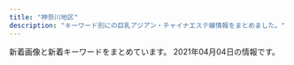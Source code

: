 ```yaml
---
title: "神奈川地区"
description: "キーワード別にの巨乳アジアン・チャイナエステ嬢情報をまとめました。"
---
```


新着画像と新着キーワードをまとめています。
2021年04月04日の情報です。

<DmmAffiliateIns />
<KeywordTable
  shops={
    [
    {
        "keywords": {
            "C": 13
        },
        "url": "http://hana-tobira.xyz/",
        "img_links": [
            "http://hana-tobira.xyz/images/mobile.jpg",
            "http://hana-tobira.xyz/images/g4.jpg",
            "http://hana-tobira.xyz/images/pickup_t.jpg",
            "http://hana-tobira.xyz/images/g2.jpg",
            "http://hana-tobira.xyz/images/g7.jpg",
            "http://hana-tobira.xyz/images/tite-staff.jpg",
            "http://hana-tobira.xyz/images/tite-link.jpg",
            "http://hana-tobira.xyz/images/g.jpg",
            "http://hana-tobira.xyz/images/end.png",
            "http://hana-tobira.xyz/images/tite-i.png",
            "http://hana-tobira.xyz/images/g6.jpg",
            "http://hana-tobira.xyz/images/g5.jpg"
        ],
        "name": "\u82b1\u306e\u6249",
        "station": "JR\u85e4\u6ca2\u99c5\u5357\u53e3"
    },
    {
        "name": "\u3075\u3088\u3046",
        "station": "JR\u5e73\u585a\u99c5\u5317\u53e3",
        "url": "http://www.huyo.work/",
        "img_links": [
            "http://www.huyo.work/img/ayumi1.jpg",
            "http://www.huyo.work/images/2.jpg",
            "http://www.huyo.work/images/4.jpg",
            "http://www.huyo.work/img/mimi1.jpg",
            "http://www.huyo.work/images/1.jpg",
            "http://www.huyo.work/images/news.jpg",
            "http://www.huyo.work/images/info.jpg",
            "http://www.huyo.work/images/7.jpg",
            "http://www.huyo.work/images/sys2.jpg",
            "http://www.huyo.work/img/hana1.jpg",
            "http://www.huyo.work/images/5.jpg",
            "http://www.huyo.work/img/sora1.jpg",
            "http://www.huyo.work/images/int2.jpg",
            "http://www.huyo.work/images/mobile.jpg",
            "http://www.huyo.work/img/mayu1.jpg",
            "http://www.huyo.work/images/head.jpg",
            "http://www.huyo.work/img/nana1.jpg",
            "http://www.huyo.work/images/int1.jpg",
            "http://www.huyo.work/images/3.jpg",
            "http://www.huyo.work/images/interior_t.jpg",
            "http://www.huyo.work/images/line.png",
            "http://www.huyo.work/images/staff_t.jpg",
            "http://www.huyo.work/images/sys1.jpg",
            "http://www.huyo.work/images/8.jpg",
            "http://www.huyo.work/img/riri1.jpg"
        ],
        "keywords": {}
    },
    {
        "img_links": [
            "http://meetyou.me-es.com/girl/015.jpg",
            "http://meetyou.me-es.com/images/r01.jpg",
            "http://meetyou.me-es.com/images/index_08.jpg",
            "http://meetyou.me-es.com/girl/00.jpg",
            "http://meetyou.me-es.com/images/index_06.jpg",
            "http://meetyou.me-es.com/images/index_07.jpg",
            "http://meetyou.me-es.com/images/index_09.jpg",
            "http://meetyou.me-es.com/images/rec.jpg",
            "http://meetyou.me-es.com/images/r04.jpg",
            "http://meetyou.me-es.com/images/index_03.jpg",
            "http://meetyou.me-es.com/girl/017.jpg",
            "http://meetyou.me-es.com/images/r02.jpg",
            "http://meetyou.me-es.com/images/sub_13.jpg",
            "http://meetyou.me-es.com/images/r03.jpg",
            "http://meetyou.me-es.com/girl/018.jpg",
            "http://meetyou.me-es.com/images/info_tit.jpg",
            "http://meetyou.me-es.com/images/staff_10.jpg",
            "http://meetyou.me-es.com/images/index_04.jpg",
            "http://meetyou.me-es.com/girl/013.jpg",
            "http://meetyou.me-es.com/images/index_13.jpg",
            "http://meetyou.me-es.com/images/index_15.jpg",
            "http://meetyou.me-es.com/images/rec_10.jpg",
            "http://meetyou.me-es.com/images/index_02.jpg",
            "http://meetyou.me-es.com/images/index_17.jpg",
            "http://meetyou.me-es.com/images/index_05.jpg",
            "http://meetyou.me-es.com/images/index_10.jpg",
            "http://meetyou.me-es.com/images/index_01.jpg",
            "http://meetyou.me-es.com/images/info_10.jpg",
            "http://meetyou.me-es.com/girl/016.jpg"
        ],
        "url": "http://meetyou.me-es.com/",
        "name": "\u30df\u30fc\u30c8\u30e6\u30fc",
        "keywords": {
            "C": 4,
            "D": 1
        },
        "station": "\u9577\u5f8c\u99c5\u6771\u53e3"
    },
    {
        "url": "http://oil.abnavi.info/",
        "name": "\u30a2\u30ed\u30a8",
        "img_links": [],
        "station": "\u9db4\u5dfb\u6e29\u6cc9\u99c5\u5317\u53e3",
        "keywords": {}
    },
    {
        "station": "JR\u85e4\u6ca2\u99c5\u5357\u53e3",
        "keywords": {
            "E": 6,
            "86": 4,
            "D": 3,
            "85": 3,
            "C": 4,
            "87": 6
        },
        "img_links": [
            "http://www.relax-fairyark.info/img/sta255.jpg",
            "http://www.relax-fairyark.info/img/sta245.jpg",
            "http://www.relax-fairyark.info/img/st257.jpg",
            "http://www.relax-fairyark.info/img/st220.jpg",
            "http://www.relax-fairyark.info/img/head.jpg",
            "http://www.relax-fairyark.info/img/st255.jpg",
            "http://www.relax-fairyark.info/img/sta235.jpg",
            "http://www.relax-fairyark.info/img/st252.jpg",
            "http://www.relax-fairyark.info/img/st1.jpg",
            "http://www.relax-fairyark.info/img/st227.jpg",
            "http://www.relax-fairyark.info/img/nos.jpg",
            "http://www.relax-fairyark.info/img/st235.jpg",
            "http://www.relax-fairyark.info/img/st150.jpg",
            "http://www.relax-fairyark.info/img/st223.jpg",
            "http://www.relax-fairyark.info/img/botton.jpg",
            "http://www.relax-fairyark.info/img/sta213.jpg",
            "http://www.relax-fairyark.info/img/sta257.jpg",
            "http://www.relax-fairyark.info/img/sta220.jpg",
            "http://www.relax-fairyark.info/img/footbotton.png",
            "http://www.relax-fairyark.info/img/tel.png",
            "http://www.relax-fairyark.info/img/sta256.jpg",
            "http://www.relax-fairyark.info/img/sta258.jpg",
            "http://www.relax-fairyark.info/img/vlt.png",
            "http://www.relax-fairyark.info/img/sta252.jpg",
            "http://www.relax-fairyark.info/img/st213.jpg",
            "http://www.relax-fairyark.info/img/sta150.jpg",
            "http://www.relax-fairyark.info/img/st258.jpg",
            "http://www.relax-fairyark.info/img/sta223.jpg",
            "http://www.relax-fairyark.info/img/st256.jpg",
            "http://www.relax-fairyark.info/img/body2.jpg",
            "http://www.relax-fairyark.info/img/st245.jpg"
        ],
        "url": "http://www.relax-fairyark.info/",
        "name": "Fairy Ark"
    },
    {
        "img_links": [
            "http://esbest.info/images/store/03.jpg",
            "http://esbest.info/images/mobile.jpg",
            "http://esbest.info/js/sliderLine/slide_next.png",
            "http://esbest.info/staffPhoto/s20200111165529.jpg",
            "http://esbest.info/staffPhoto/s20200109133117.jpg",
            "http://esbest.info/staffPhoto/b20200205123504.jpg",
            "http://esbest.info/uploadfiles/images/campaignEsbestInfo1.jpg",
            "http://esbest.info/images/store/02.jpg",
            "http://esbest.info/staffPhoto/s20200205123504.jpg",
            "http://esbest.info/images/store/01.jpg",
            "http://esbest.info/images/returnBtn.png",
            "http://esbest.info/staffPhoto/b20200111165529.jpg",
            "http://esbest.info/staffPhoto/b20200109133117.jpg",
            "http://esbest.info/images/store/04.jpg",
            "http://esbest.info/staffPhoto/s20200526161929.jpg",
            "http://esbest.info/staffPhoto/b20200526161929.jpg",
            "http://esbest.info/js/sliderLine/slide_prev.png"
        ],
        "url": "http://esbest.info/",
        "station": "JR\u6771\u6238\u585a\u99c5\u6771\u53e3",
        "name": "\u30df\u30e9\u30dc\u30eb",
        "keywords": {
            "86": 2,
            "87": 1,
            "D": 3,
            "85": 1,
            "E": 1
        }
    },
    {
        "station": "JR\u65b0\u6749\u7530\u99c5\u897f\u53e3",
        "url": "http://www.sh-riraku77.site/",
        "keywords": {},
        "name": "\u82b1\u306e\u604b",
        "img_links": [
            "http://www.sh-riraku77.site/picture/i_therapist.png",
            "http://www.sh-riraku77.site/plus/images/room4.jpg",
            "http://www.sh-riraku77.site/picture/top22.png",
            "http://www.sh-riraku77.site/picture/photo3.png",
            "http://www.sh-riraku77.site/uploads/201214/1-201214130312232.jpg",
            "http://www.sh-riraku77.site/picture/s_staff.png",
            "http://www.sh-riraku77.site/uploads/210325/1-210325133926495.jpg",
            "http://www.sh-riraku77.site/picture/end.png",
            "http://www.sh-riraku77.site/picture/top23.png",
            "http://www.sh-riraku77.site/plus/images/room1.jpg",
            "http://www.sh-riraku77.site/plus/images/room2.jpg",
            "http://www.sh-riraku77.site/picture/s_new.png",
            "http://www.sh-riraku77.site/plus/images/room3.jpg"
        ]
    },
    {
        "name": "\u30e9\u30d9\u30f3\u30c0\u30fc",
        "url": "http://lavender-est.xyz/",
        "station": "JR\u85e4\u6ca2\u99c5\u5357\u53e3",
        "img_links": [
            "http://lavender-est.xyz/images/bar_staff.jpg",
            "http://lavender-est.xyz/images/room/r1.jpg",
            "http://lavender-est.xyz/girl/5_2.jpg",
            "http://lavender-est.xyz/girl/7_1.jpg",
            "http://lavender-est.xyz/i/girl/4.jpg",
            "http://lavender-est.xyz/girl/10_2.jpg",
            "http://lavender-est.xyz/images/mobile.png",
            "http://lavender-est.xyz/images/twitter.jpg",
            "http://lavender-est.xyz/girl/15_1.jpg",
            "http://lavender-est.xyz/girl/9_2.jpg",
            "http://lavender-est.xyz/girl/4_1.jpg",
            "http://lavender-est.xyz/girl/14_1.jpg",
            "http://lavender-est.xyz/girl/5.jpg",
            "http://lavender-est.xyz/girl/11_1.jpg",
            "http://lavender-est.xyz/images/room/r3.jpg",
            "http://lavender-est.xyz/girl/5_1.jpg",
            "http://lavender-est.xyz/girl/7_2.jpg",
            "http://lavender-est.xyz/images/room/r2.jpg",
            "http://lavender-est.xyz/girl/3.jpg",
            "http://lavender-est.xyz/girl/11_2.jpg",
            "http://lavender-est.xyz/girl/8_1.jpg",
            "http://lavender-est.xyz/images/top01.jpg",
            "http://lavender-est.xyz/girl/14.jpg",
            "http://lavender-est.xyz/images/room/r4.jpg",
            "http://lavender-est.xyz/images/tel.png",
            "http://lavender-est.xyz/girl/8.jpg",
            "http://lavender-est.xyz/girl/5_3.jpg",
            "http://lavender-est.xyz/girl/2.jpg",
            "http://lavender-est.xyz/images/pro_girl_line.jpg",
            "http://lavender-est.xyz/girl/3_1.jpg",
            "http://lavender-est.xyz/girl/7.jpg",
            "http://lavender-est.xyz/girl/10.jpg",
            "http://lavender-est.xyz/girl/4.jpg",
            "http://lavender-est.xyz/girl/9_1.jpg",
            "http://lavender-est.xyz/girl/14_2.jpg",
            "http://lavender-est.xyz/girl/2_1.jpg",
            "http://lavender-est.xyz/girl/15.jpg",
            "http://lavender-est.xyz/images/lr_02.jpg",
            "http://lavender-est.xyz/girl/11.jpg",
            "http://lavender-est.xyz/girl/10_1.jpg",
            "http://lavender-est.xyz/girl/9.jpg"
        ],
        "keywords": {}
    },
    {
        "name": "\u306f\u3060\u304b\u306e\u3053\u3053\u308d",
        "keywords": {
            "D": 5,
            "E": 1,
            "85": 2,
            "87": 1,
            "86": 3
        },
        "station": "JR\u5c0f\u7530\u539f\u99c5\u6771\u53e3",
        "img_links": [
            "https://mitsunoaji.oks.bz/images/top_slider02.jpg",
            "https://mitsunoaji.oks.bz/images/link_nav04.jpg",
            "https://mitsunoaji.oks.bz/photos/sites/22/2021/04/202104020843150.jpg",
            "https://mitsunoaji.oks.bz/photos/sites/22/2021/04/2021040407461084.jpg",
            "https://mitsunoaji.oks.bz/images/link_nav05.jpg",
            "https://mitsunoaji.oks.bz/images/side_link.jpg",
            "https://mitsunoaji.oks.bz/images/link_nav07.jpg",
            "https://mitsunoaji.oks.bz/images/info3.jpg",
            "https://mitsunoaji.oks.bz/images/top_slider01.jpg",
            "https://mitsunoaji.oks.bz/photos/sites/22/2021/01/2021013109095052.jpg",
            "https://mitsunoaji.oks.bz/images/sp_top.jpg",
            "https://mitsunoaji.oks.bz/images/link_nav02.jpg",
            "https://mitsunoaji.oks.bz/images/top.png",
            "https://mitsunoaji.oks.bz/photos/sites/22/2021/01/2021013109095137.jpg",
            "https://mitsunoaji.oks.bz/images/link_nav01.jpg",
            "https://mitsunoaji.oks.bz/images/info1.jpg",
            "https://mitsunoaji.oks.bz/images/link_nav03.jpg",
            "https://mitsunoaji.oks.bz/images/info2.jpg",
            "https://mitsunoaji.oks.bz/images/ico01.png",
            "https://mitsunoaji.oks.bz/photos/sites/22/2021/01/202101310909471.jpg",
            "https://mitsunoaji.oks.bz/photos/sites/22/2021/01/202101310909491.jpg",
            "https://mitsunoaji.oks.bz/images/link_nav06.jpg",
            "https://mitsunoaji.oks.bz/images/side_mobile.jpg",
            "https://mitsunoaji.oks.bz/images/side_tel.jpg",
            "https://mitsunoaji.oks.bz/photos/sites/22/2021/04/2021040405084937.jpg"
        ],
        "url": "https://mitsunoaji.oks.bz/"
    },
    {
        "img_links": [
            "http://esthe-massage.pw/img/m3.jpg",
            "http://esthe-massage.pw/img/no.png",
            "http://esthe-massage.pw/img/m60.jpg",
            "http://esthe-massage.pw/img/cg05.jpg",
            "http://esthe-massage.pw/img/m1.jpg",
            "http://esthe-massage.pw/img/m6.jpg",
            "http://esthe-massage.pw/img/m5.jpg",
            "http://esthe-massage.pw/img/cg03.jpg",
            "http://esthe-massage.pw/img/top.jpg",
            "http://esthe-massage.pw/img/m10.jpg",
            "http://esthe-massage.pw/img/m4.jpg",
            "http://esthe-massage.pw/img/cg04.jpg",
            "http://esthe-massage.pw/img/fla.jpg",
            "http://esthe-massage.pw/img/cg01.jpg",
            "http://esthe-massage.pw/img/stan.png",
            "http://esthe-massage.pw/img/noo.png",
            "http://esthe-massage.pw/img/cg02.jpg",
            "http://esthe-massage.pw/img/m20.jpg",
            "http://esthe-massage.pw/img/m2.jpg",
            "http://esthe-massage.pw/img/m30.jpg"
        ],
        "name": "\u6843\u9999",
        "keywords": {
            "D": 3,
            "87": 1,
            "E": 2,
            "85": 1,
            "86": 3
        },
        "url": "http://esthe-massage.pw/",
        "station": "JR\u5e73\u585a\u99c5"
    },
    {
        "keywords": {},
        "name": "\u7652\u5fc3\u5712",
        "url": "http://yushinen.info/",
        "img_links": [
            "http://yushinen.info/images/nei-03.png",
            "http://yushinen.info/images/g5.jpg",
            "http://yushinen.info/images/room1.jpg",
            "http://yushinen.info/images/room5.jpg",
            "http://yushinen.info/images/g6.jpg",
            "http://yushinen.info/images/nana1.jpg",
            "http://yushinen.info/images/g3.jpg",
            "http://yushinen.info/images/info.png",
            "http://yushinen.info/images/g1.jpg",
            "http://yushinen.info/images/top.jpg",
            "http://yushinen.info/images/g4.jpg",
            "http://yushinen.info/images/g7.jpg",
            "http://yushinen.info/images/miki1.jpg",
            "http://yushinen.info/images/g0.jpg",
            "http://yushinen.info/images/mobile.png",
            "http://yushinen.info/images/room2.jpg",
            "http://yushinen.info/images/saya1.jpg",
            "http://yushinen.info/images/eri1.jpg",
            "http://yushinen.info/images/room3.jpg",
            "http://yushinen.info/images/g2.jpg",
            "http://yushinen.info/images/flw.png",
            "http://yushinen.info/images/room6.jpg",
            "http://yushinen.info/images/room4.jpg",
            "http://yushinen.info/images/ami1.jpg"
        ],
        "station": "JR\u85e4\u6ca2\u99c5\u5357\u53e3"
    },
    {
        "url": "http://onlyone-relax.xyz/",
        "img_links": [
            "http://onlyone-relax.xyz/images/4.jpg",
            "http://onlyone-relax.xyz/images/cg04.jpg",
            "http://onlyone-relax.xyz/images/cg02.jpg",
            "http://onlyone-relax.xyz/images/cg01.jpg",
            "http://onlyone-relax.xyz/images/cg07.jpg",
            "http://onlyone-relax.xyz/images/top2.png",
            "http://onlyone-relax.xyz/images/cg09.jpg",
            "http://onlyone-relax.xyz/images/qr.jpg",
            "http://onlyone-relax.xyz/images/cg06.jpg",
            "http://onlyone-relax.xyz/images/spacer300x450.png",
            "http://onlyone-relax.xyz/images/top.png",
            "http://onlyone-relax.xyz/images/cg05.jpg",
            "http://onlyone-relax.xyz/images/cg10.jpg",
            "http://onlyone-relax.xyz/images/cg03.jpg",
            "http://onlyone-relax.xyz/images/2.jpg",
            "http://onlyone-relax.xyz/images/cg08.jpg",
            "http://onlyone-relax.xyz/images/1.jpg"
        ],
        "station": "JR\u5c0f\u7530\u539f\u99c5\u897f\u53e3",
        "keywords": {
            "C": 8,
            "D": 56,
            "E": 8,
            "F": 8
        },
        "name": "\u30ad\u30e5\u30fc\u30c8"
    },
    {
        "name": "\u9e97",
        "station": "JR\u85e4\u6ca2\u99c5\u5357\u53e3",
        "keywords": {
            "89": 2,
            "85": 2,
            "86": 4,
            "83": 4
        },
        "img_links": [
            "http://es-rei.work/_src/26838136/news.jpg",
            "http://es-rei.work/_src/26747204/list_05.png",
            "http://es-rei.work/_src/26747218/line1.jpg",
            "http://es-rei.work/_src/34041600/line3.png",
            "http://es-rei.work/_src/26747141/base_03.png",
            "http://es-rei.work/_src/47863241/05859f21726dfcef9faa9bab12a2595.jpg",
            "http://es-rei.work/_src/26747207/navi2_03.png",
            "http://es-rei.work/_src/26747227/line3.png",
            "http://es-rei.work/_src/26791053/_dsf9449.jpg",
            "http://es-rei.work/_src/26747222/line3.png",
            "http://es-rei.work/_src/26791051/_dsf9446.jpg",
            "http://es-rei.work/_src/34041693/line1.jpg",
            "http://es-rei.work/_src/26747200/list_01.png",
            "http://es-rei.work/_src/26838155/wechatimg202.jpg",
            "http://es-rei.work/_src/47863108/wechatimg26_20200914183556350.jpg",
            "http://es-rei.work/_src/26790995/wechatimg38_20181018221746252.jpg",
            "http://es-rei.work/_src/26838174/line.png",
            "http://es-rei.work/_src/26747301/line3.png",
            "http://es-rei.work/_src/26791115/_igp4263.jpg",
            "http://es-rei.work/_src/26747304/line1.jpg",
            "http://es-rei.work/_src/26747300/line3.png",
            "http://es-rei.work/_src/26824435/cam2.png",
            "http://es-rei.work/_src/34041599/line3.png",
            "http://es-rei.work/_src/26747229/line1.jpg",
            "http://es-rei.work/_src/26747203/list_04.png",
            "http://es-rei.work/_src/26747086/base_01.png",
            "http://es-rei.work/_src/26747185/base_01.png",
            "http://es-rei.work/_src/26747288/line3.png",
            "http://es-rei.work/_src/26747294/line3.png",
            "http://es-rei.work/_src/26747231/line1.jpg",
            "http://es-rei.work/_src/26747205/navi2_01.png",
            "http://es-rei.work/_src/26747126/base_01.png",
            "http://es-rei.work/_src/26747209/navi2_05.png",
            "http://es-rei.work/_src/26747187/base_03.png",
            "http://es-rei.work/_src/34041596/05859f21726dfcef9faa9bab12a2595.jpg",
            "http://es-rei.work/_src/26838156/wechatimg204.jpg",
            "http://es-rei.work/_src/26747153/base_01.png",
            "http://es-rei.work/_src/26824216/b0131b16446464e537eff864d8f041bb.jpg",
            "http://es-rei.work/4.jpg",
            "http://es-rei.work/_src/26747210/navi2_06.png",
            "http://es-rei.work/_src/26747292/wechatimg202.jpg",
            "http://es-rei.work/_src/26747173/base_03.png",
            "http://es-rei.work/_src/26747132/line1.jpg",
            "http://es-rei.work/_src/26747170/base_01.png",
            "http://es-rei.work/_src/26747289/wechatimg77.jpg",
            "http://es-rei.work/_src/26747199/sign.png",
            "http://es-rei.work/_src/26747296/line1.jpg",
            "http://es-rei.work/2.jpg",
            "http://es-rei.work/_src/26747226/line3.png",
            "http://es-rei.work/_src/26791049/_dsf9442.jpg",
            "http://es-rei.work/_src/34041597/wechatimg26_20200914183556350.jpg",
            "http://es-rei.work/_src/26747201/list_02.png",
            "http://es-rei.work/_src/26747223/line3.png",
            "http://es-rei.work/_src/47863244/line1.jpg",
            "http://es-rei.work/_src/26747221/wechatimg164_1.jpg",
            "http://es-rei.work/_src/26838157/wechatimg77.jpg",
            "http://es-rei.work/_src/26747287/line3.png",
            "http://es-rei.work/_src/47863242/100054276feb8d8cef3ac5199531cfe.jpg",
            "http://es-rei.work/_src/47863239/line3.png",
            "http://es-rei.work/_src/26747225/wechatimg75.jpg",
            "http://es-rei.work/_src/26747302/wechatimg204.jpg",
            "http://es-rei.work/_src/26747089/51d8ecbee4cc2935f070c539c37ded71.jpg",
            "http://es-rei.work/_src/26838160/line.png",
            "http://es-rei.work/_src/26747208/navi2_04.png",
            "http://es-rei.work/3.jpg",
            "http://es-rei.work/5.jpg",
            "http://es-rei.work/_src/26747114/base_03.png",
            "http://es-rei.work/_src/26747158/base_03.png",
            "http://es-rei.work/_src/47863240/line3.png",
            "http://es-rei.work/_src/26747093/_igp4295.jpg",
            "http://es-rei.work/_src/26747206/navi2_02.png",
            "http://es-rei.work/1.jpg",
            "http://es-rei.work/_src/26838158/wechatimg75.jpg",
            "http://es-rei.work/_src/26747202/list_03.png",
            "http://es-rei.work/_src/34124118/wechatimg26_20200914183556350.jpg",
            "http://es-rei.work/_src/26747293/line3.png"
        ],
        "url": "http://es-rei.work/"
    },
    {
        "img_links": [
            "http://cherry.este.work/m-head03.jpg",
            "http://cherry.este.work/staff03-b.png",
            "http://cherry.este.work/staff05-b.png",
            "http://cherry.este.work/call.png",
            "http://cherry.este.work/baner.jpg",
            "http://cherry.este.work/foot01.jpg",
            "http://cherry.este.work/yui.jpg",
            "http://cherry.este.work/staff02-b.png",
            "http://cherry.este.work/anna.jpg"
        ],
        "url": "http://cherry.este.work/",
        "name": "\u30cf\u30cb\u30fc\u30cf\u30cb\u30fc",
        "keywords": {
            "90": 3,
            "F": 1,
            "D": 3,
            "85": 1,
            "92": 1,
            "E": 1
        },
        "station": "JR\u5c0f\u7530\u539f\u99c5\u6771\u53e3"
    },
    {
        "img_links": [
            "http://tenshinokoi.es-come.net/img/header01.jpg",
            "http://tenshinokoi.es-come.net/images/qr.jpg",
            "http://tenshinokoi.es-come.net/i/120/sumire1.jpg",
            "http://tenshinokoi.es-come.net/girls/kana1.jpg",
            "http://tenshinokoi.es-come.net/girls/yuki1.jpg",
            "http://tenshinokoi.es-come.net/img/yuyu1.jpg",
            "http://tenshinokoi.es-come.net/i/80/sumire1.jpg",
            "http://tenshinokoi.es-come.net/i/120/risa1.jpg",
            "http://tenshinokoi.es-come.net/img/risa1.jpg",
            "http://tenshinokoi.es-come.net/i/80/yuna1.jpg",
            "http://tenshinokoi.es-come.net/i/80/yuyu1.jpg",
            "http://tenshinokoi.es-come.net/girls/yuyu1.jpg",
            "http://tenshinokoi.es-come.net/images/infobar.png",
            "http://tenshinokoi.es-come.net/images/info2.jpg",
            "http://tenshinokoi.es-come.net/girls/hiromi1.jpg",
            "http://tenshinokoi.es-come.net/i/120/yuyu1.jpg",
            "http://tenshinokoi.es-come.net/images/share/pickup.png",
            "http://tenshinokoi.es-come.net/girls/risa1.jpg",
            "http://tenshinokoi.es-come.net/images/share/sp-kp2.png",
            "http://tenshinokoi.es-come.net/img/header02.jpg",
            "http://tenshinokoi.es-come.net/girls/sumire1.jpg",
            "http://tenshinokoi.es-come.net/girls/misaki1.jpg",
            "http://tenshinokoi.es-come.net/i/80/risa1.jpg",
            "http://tenshinokoi.es-come.net/girls/riri1.jpg",
            "http://tenshinokoi.es-come.net/i/120/yuna1.jpg",
            "http://tenshinokoi.es-come.net/images/therapistbar.png",
            "http://tenshinokoi.es-come.net/girls/yurika1.jpg",
            "http://tenshinokoi.es-come.net/images/shishubar.png",
            "http://tenshinokoi.es-come.net/img/sumire1.jpg",
            "http://tenshinokoi.es-come.net/images/info1.jpg",
            "http://tenshinokoi.es-come.net/img/header00.jpg",
            "http://tenshinokoi.es-come.net/images/share/tel.png"
        ],
        "keywords": {},
        "url": "http://tenshinokoi.es-come.net/",
        "station": "\u8305\u30f6\u5d0e\u99c5\u5357\u53e3",
        "name": "\u5929\u4f7f\u306e\u604b"
    },
    {
        "keywords": {
            "C": 11
        },
        "station": "\u5584\u884c\u99c5\u6771\u53e3",
        "url": "http://treat-rlx.com/",
        "img_links": [
            "http://treat-rlx.com/img/ttl_rec.png",
            "http://treat-rlx.com/staff/aya/01mb.jpg",
            "http://treat-rlx.com/pic/topimg1.png",
            "http://treat-rlx.com/staff/mika/01.jpg",
            "http://treat-rlx.com/staff/aya/01.jpg",
            "http://treat-rlx.com/pic/head.jpg",
            "http://treat-rlx.com/staff/mika/01mb.jpg",
            "http://treat-rlx.com/img/att.png",
            "http://treat-rlx.com/i/files/homeimg.jpg",
            "http://treat-rlx.com/pic/topimg3.png",
            "http://treat-rlx.com/pic/topimg4.png",
            "http://treat-rlx.com/pic/topimg5.png",
            "http://treat-rlx.com/img/ttl_staff.jpg",
            "http://treat-rlx.com/pic/topimg2.png",
            "http://treat-rlx.com/img/ttl_mobile.png"
        ],
        "name": "\u798f\u7e01"
    },
    {
        "station": "JR\u6238\u585a\u99c5\u6771\u53e3",
        "name": "\u840c\u3048",
        "img_links": [
            "http://pretty-esthe.com/images/cg06.jpg",
            "http://pretty-esthe.com/images/r4.jpg",
            "http://pretty-esthe.com/images/cg02.jpg",
            "http://pretty-esthe.com/images/top.png",
            "http://pretty-esthe.com/images/cg09.jpg",
            "http://pretty-esthe.com/images/staff_s.png",
            "http://pretty-esthe.com/images/r2.jpg",
            "http://pretty-esthe.com/images/r1.jpg",
            "http://pretty-esthe.com/images/cg07.jpg",
            "http://pretty-esthe.com/images/r3.jpg",
            "http://pretty-esthe.com/images/evetop.png",
            "http://pretty-esthe.com/images/news.png",
            "http://pretty-esthe.com/images/cg05.jpg"
        ],
        "url": "http://pretty-esthe.com/",
        "keywords": {
            "86": 15,
            "D": 12,
            "E": 3
        }
    },
    {
        "url": "http://www.hatsukoi.mensest.com/",
        "station": "JR\u6771\u6238\u585a\u99c5\u6771\u53e3",
        "img_links": [
            "http://www.hatsukoi.mensest.com/files/006.jpg",
            "http://www.hatsukoi.mensest.com/files/005.jpg",
            "http://www.hatsukoi.mensest.com/images/mainImg_sub.jpg",
            "http://www.hatsukoi.mensest.com/files/004.jpg",
            "http://www.hatsukoi.mensest.com/images/icon_staff.png",
            "http://www.hatsukoi.mensest.com/common/images/photo02.jpg",
            "http://www.hatsukoi.mensest.com/common/images/photo01.jpg",
            "http://www.hatsukoi.mensest.com/images/icon_top.png",
            "http://www.hatsukoi.mensest.com/images/btn2.png",
            "http://www.hatsukoi.mensest.com/images/icon_tel.png",
            "http://www.hatsukoi.mensest.com/common/images/photo03.jpg",
            "http://www.hatsukoi.mensest.com/files/002.jpg",
            "http://www.hatsukoi.mensest.com/files/001.jpg",
            "http://www.hatsukoi.mensest.com/images/icon_info.png",
            "http://www.hatsukoi.mensest.com/files/003.jpg"
        ],
        "name": "\u521d\u604b",
        "keywords": {
            "86": 4,
            "D": 24,
            "88": 4,
            "87": 16
        }
    },
    {
        "img_links": [
            "http://es-hanabi.xyz/images/g2.jpg",
            "http://es-hanabi.xyz/images/g1.jpg",
            "http://es-hanabi.xyz/images/new1.jpg",
            "http://es-hanabi.xyz/images/g5.jpg",
            "http://es-hanabi.xyz/images/g0.jpg",
            "http://es-hanabi.xyz/images/g4.jpg",
            "http://es-hanabi.xyz/images/r2.jpg",
            "http://es-hanabi.xyz/images/r6.jpg",
            "http://es-hanabi.xyz/images/r7.jpg",
            "http://es-hanabi.xyz/images/mobile.png",
            "http://es-hanabi.xyz/images/g3.jpg",
            "http://es-hanabi.xyz/images/r8.jpg",
            "http://es-hanabi.xyz/images/top.jpg",
            "http://es-hanabi.xyz/images/r1.jpg",
            "http://es-hanabi.xyz/images/r5.jpg",
            "http://es-hanabi.xyz/images/zi_staff.png"
        ],
        "station": "JR\u5e73\u585a\u99c5\u897f\u53e3",
        "name": "\u30cf\u30ca\u30d3",
        "keywords": {
            "C": 7
        },
        "url": "http://es-hanabi.xyz/"
    },
    {
        "name": "\u8ffd\u6d5c\u30de\u30c3\u30b5\u30fc\u30b8",
        "keywords": {
            "86": 12,
            "C": 3,
            "87": 3,
            "85": 3,
            "D": 15
        },
        "url": "http://oppama.iest.info/",
        "img_links": [
            "http://oppama.iest.info/photos/sites/10/2018/07/2018073109281797.jpg",
            "http://oppama.iest.info/images/room2.jpg",
            "http://oppama.iest.info/photos/sites/10/2018/07/2018073109281695.jpg",
            "http://oppama.iest.info/photos/sites/10/2018/07/2018073109281759.jpg",
            "http://oppama.iest.info/images/s_news.png",
            "http://oppama.iest.info/images/room1.jpg",
            "http://oppama.iest.info/images/mobile.png",
            "http://oppama.iest.info/images/s_pick.png",
            "http://oppama.iest.info/images/s_staff.jpg",
            "http://oppama.iest.info/images/bj3.jpg",
            "http://oppama.iest.info/images/top.jpg",
            "http://oppama.iest.info/images/l1.jpg",
            "http://oppama.iest.info/photos/sites/10/2018/05/2018053009323272.jpg",
            "http://oppama.iest.info/photos/sites/10/2018/07/2018073109281740.jpg",
            "http://cdn.dino-es.com/images/line.jpg",
            "http://oppama.iest.info/photos/sites/10/2018/05/2018053009323210.jpg",
            "http://oppama.iest.info/images/room5.jpg",
            "http://oppama.iest.info/images/room4.jpg",
            "http://oppama.iest.info/images/room3.jpg",
            "http://oppama.iest.info/photos/sites/10/2018/07/2018073109281781.jpg",
            "http://cdn.dino-es.com/images/logo/150x40DinoEs.png",
            "http://oppama.iest.info/images/s_news2.png",
            "http://oppama.iest.info/photos/sites/10/2018/05/2018053009323372.jpg",
            "http://oppama.iest.info/images/room6.jpg",
            "http://cdn.dino-es.com/images/allpics/KL77e92f55838704c7de0a1eb6ca2a81a0/4ec1d6974658a8b101911755e5d05691.jpg",
            "http://oppama.iest.info/photos/sites/10/2018/05/2018053009323253.jpg"
        ],
        "station": "\u8ffd\u6d5c\u99c5"
    },
    {
        "url": "http://en.este88.com/",
        "img_links": [
            "http://en.este88.com/gals/aya1.jpg",
            "http://en.este88.com/gals/nana1.jpg",
            "http://en.este88.com/images/info.png",
            "http://en.este88.com/i/images/info_12.jpg",
            "http://en.este88.com/gals/koko1.jpg",
            "http://en.este88.com/gals/asuka1.jpg",
            "http://en.este88.com/i/images/info_15.jpg",
            "http://en.este88.com/gals/saya1.jpg",
            "http://en.este88.com/gals/rena1.jpg",
            "http://en.este88.com/gals/momo1.jpg",
            "http://en.este88.com/i/images/info_07.jpg",
            "http://en.este88.com/i/images/info_09.jpg"
        ],
        "station": "JR\u85e4\u6ca2\u99c5\u5317\u53e3",
        "keywords": {},
        "name": "\u7e01"
    },
    {
        "station": "JR\u6238\u585a\u99c5\u897f\u53e3",
        "keywords": {
            "D": 108,
            "86": 36,
            "85": 36,
            "C": 14,
            "83": 18,
            "87": 18
        },
        "img_links": [
            "https://arena.jpn.vin/images/s_face.jpg",
            "https://arena.jpn.vin/images/room2.jpg",
            "https://arena.jpn.vin/photos/sites/25/2021/02/202102101913575.jpg",
            "https://arena.jpn.vin/photos/sites/25/2021/02/2021021019135821.jpg",
            "https://arena.jpn.vin/photos/sites/25/2021/02/2021021019135553.jpg",
            "https://arena.jpn.vin/images/news_bj2.jpg",
            "https://arena.jpn.vin/images/room1.jpg",
            "https://arena.jpn.vin/images/tel.jpg",
            "https://arena.jpn.vin/images/s2.jpg",
            "https://arena.jpn.vin/images/s1.jpg",
            "https://arena.jpn.vin/images/top.jpg",
            "https://arena.jpn.vin/images/s_staff.jpg",
            "https://arena.jpn.vin/photos/sites/25/2021/02/2021021019135619.jpg",
            "https://arena.jpn.vin/images/room3.jpg",
            "https://arena.jpn.vin/photos/sites/25/2021/04/2021040118140613.jpg",
            "https://arena.jpn.vin/images/new.jpg",
            "https://arena.jpn.vin/images/mobile.jpg",
            "https://arena.jpn.vin/photos/sites/25/2021/03/2021031912153947.jpg",
            "https://arena.jpn.vin/images/room4.jpg",
            "https://arena.jpn.vin/images/s_news.jpg",
            "https://arena.jpn.vin/images/s_link.jpg"
        ],
        "name": "\u30a2\u30ea\u30fc\u30ca",
        "url": "https://arena.jpn.vin/"
    },
    {
        "img_links": [
            "http://yu-raku.info/sp/images/bar-cover.png",
            "http://yu-raku.info/staff/s-emi3.jpg",
            "http://yu-raku.info/images/bar-cover.png",
            "http://yu-raku.info/staff/s-yuko1.jpg",
            "http://yu-raku.info/staff/s-emi5.jpg",
            "http://yu-raku.info/images/pic-interior.png",
            "http://yu-raku.info/images/fotter.jpg",
            "http://yu-raku.info/images/bar-interior.png",
            "http://yu-raku.info/images/bar-info.png",
            "http://yu-raku.info/staff/s-miki1.jpg",
            "http://yu-raku.info/staff/s-niri1.jpg",
            "http://yu-raku.info/images/b-interior.jpg",
            "http://yu-raku.info/sp/images/bar-cam.png",
            "http://yu-raku.info/staff/s-emi4.jpg",
            "http://yu-raku.info/images/c-top0.png",
            "http://yu-raku.info/images/bar-cam.png",
            "http://yu-raku.info/images/c-therapist0.png",
            "http://yu-raku.info/staff/s-kana1.jpg",
            "http://yu-raku.info/staff/s-sayuri1.jpg",
            "http://yu-raku.info/staff/s-nana1.jpg",
            "http://yu-raku.info/sp/images/b-tel.png",
            "http://yu-raku.info/images/bar-therapist.png"
        ],
        "url": "http://yu-raku.info/",
        "keywords": {},
        "station": "JR\u5927\u8239\u99c5\u6771\u53e3",
        "name": "\u60a0\u697d"
    },
    {
        "name": "\u3055\u308f\u3084\u304b",
        "url": "http://hiratsuka-est.com/",
        "station": "JR\u5e73\u585a\u99c5\u5317\u53e3",
        "img_links": [
            "http://hiratsuka-est.com/images/left.jpg",
            "http://hiratsuka-est.com/images/r3.jpg",
            "http://hiratsuka-est.com/images/r8.jpg",
            "http://hiratsuka-est.com/images/banna1.jpg",
            "http://hiratsuka-est.com/images/new1.jpg",
            "http://hiratsuka-est.com/images/chc.jpg",
            "http://hiratsuka-est.com/images/r7.jpg",
            "http://hiratsuka-est.com/images/g7.jpg",
            "http://hiratsuka-est.com/images/r1.jpg",
            "http://hiratsuka-est.com/images/zi-link.png",
            "http://hiratsuka-est.com/images/rr1.jpg",
            "http://hiratsuka-est.com/images/ll1.jpg",
            "http://hiratsuka-est.com/images/zi-faq.png",
            "http://hiratsuka-est.com/images/g2.jpg",
            "http://hiratsuka-est.com/images/zi-staff.png",
            "http://hiratsuka-est.com/images/top.jpg",
            "http://hiratsuka-est.com/images/r9.jpg",
            "http://hiratsuka-est.com/images/tiao2.jpg",
            "http://hiratsuka-est.com/images/r6.jpg",
            "http://hiratsuka-est.com/images/mi.jpg",
            "http://hiratsuka-est.com/images/tel.jpg",
            "http://hiratsuka-est.com/images/r5.jpg",
            "http://hiratsuka-est.com/images/g1.jpg",
            "http://hiratsuka-est.com/images/r4.jpg",
            "http://hiratsuka-est.com/images/right.jpg",
            "http://hiratsuka-est.com/images/g3.jpg",
            "http://hiratsuka-est.com/images/g0.jpg",
            "http://hiratsuka-est.com/images/banna2.jpg",
            "http://hiratsuka-est.com/images/banna.jpg",
            "http://hiratsuka-est.com/images/g4.jpg"
        ],
        "keywords": {}
    },
    {
        "keywords": {},
        "name": "\u968f\u7e01",
        "url": "http://sui-en.work/",
        "img_links": [
            "http://sui-en.work/images/news.jpg",
            "http://sui-en.work/images/int3.png",
            "http://sui-en.work/img/kaori1.jpg",
            "http://sui-en.work/images/tr.jpg",
            "http://sui-en.work/images/sys3.png",
            "http://sui-en.work/images/b2.jpg",
            "http://sui-en.work/images/1.png",
            "http://sui-en.work/images/2.png",
            "http://sui-en.work/images/mobile.jpg",
            "http://sui-en.work/images/head.jpg",
            "http://sui-en.work/images/sys1.jpg",
            "http://sui-en.work/images/interior_t.png",
            "http://sui-en.work/images/info.jpg",
            "http://sui-en.work/images/staff_t.png",
            "http://sui-en.work/images/sys2.jpg",
            "http://sui-en.work/images/b1.jpg",
            "http://sui-en.work/images/4.png",
            "http://sui-en.work/img/yuki1.jpg",
            "http://sui-en.work/images/ta.jpg",
            "http://sui-en.work/images/int1.png",
            "http://sui-en.work/img/sena1.jpg",
            "http://sui-en.work/img/hana1.jpg",
            "http://sui-en.work/images/int2.png",
            "http://sui-en.work/images/3.png"
        ],
        "station": "JR\u5e73\u585a\u99c5\u5317\u53e3"
    },
    {
        "img_links": [
            "http://uintiop.tokyo/picture/top-img01.png",
            "http://uintiop.tokyo/uploads/200727/1-200HG01643361.jpg",
            "http://uintiop.tokyo/uploads/200720/1-200H013041T46.jpg",
            "http://uintiop.tokyo/uploads/200714/1-200G4125RS59.jpg",
            "http://uintiop.tokyo/uploads/210220/1-21022013460JA.jpg",
            "http://uintiop.tokyo/uploads/210208/1-21020Q31459221.jpg",
            "http://uintiop.tokyo/picture/1.jpg",
            "http://uintiop.tokyo/picture/2.jpg",
            "http://uintiop.tokyo/picture/top-img03.jpg",
            "http://uintiop.tokyo/picture/tel.png",
            "http://uintiop.tokyo/uploads/210319/1-210319140151X7.jpg",
            "http://uintiop.tokyo/picture/call.png",
            "http://uintiop.tokyo/picture/3.jpg",
            "http://uintiop.tokyo/uploads/210111/1-210111123I9332.jpg",
            "http://uintiop.tokyo/picture/top-img02.png",
            "http://uintiop.tokyo/uploads/200714/1-200G4124210P7.jpg",
            "http://uintiop.tokyo/picture/4.jpg",
            "http://uintiop.tokyo/picture/top-img10.jpg"
        ],
        "name": "\u5929\u4f7f",
        "station": "JR\u85e4\u6ca2\u99c5\u5357\u53e3",
        "url": "http://uintiop.tokyo/",
        "keywords": {
            "86": 2,
            "C": 17,
            "D": 2
        }
    },
    {
        "url": "http://baraen.xyz/",
        "name": "\u30d0\u30e9\u5712",
        "station": "JR\u85e4\u6ca2\u99c5\u5357\u53e3",
        "keywords": {},
        "img_links": [
            "http://baraen.xyz/images/mafaxine_j.jpg",
            "http://baraen.xyz/images/g0.jpg",
            "http://baraen.xyz/images/g1.jpg",
            "http://baraen.xyz/images/miki1.jpg",
            "http://baraen.xyz/images/g4.jpg",
            "http://baraen.xyz/images/mafaxine_d.jpg",
            "http://baraen.xyz/images/mobile.jpg",
            "http://baraen.xyz/images/maga.jpg",
            "http://baraen.xyz/images/g2.jpg",
            "http://baraen.xyz/images/room2.jpg",
            "http://baraen.xyz/images/g3.jpg",
            "http://baraen.xyz/images/miki2.jpg",
            "http://baraen.xyz/images/room1.jpg",
            "http://baraen.xyz/images/room4.jpg",
            "http://baraen.xyz/images/g6.jpg",
            "http://baraen.xyz/images/kanban.jpg",
            "http://baraen.xyz/images/room6.jpg"
        ]
    },
    {
        "name": "yuyu-\u3086\u3046\u3086-",
        "keywords": {},
        "station": "\u4e0a\u5927\u5ca1\u99c5",
        "url": "http://www.cc-girl.work/",
        "img_links": [
            "http://www.cc-girl.work/images/ac1.jpg",
            "http://www.cc-girl.work/images/4.jpg",
            "http://www.cc-girl.work/images/rec1.jpg",
            "http://www.cc-girl.work/images/1.jpg",
            "http://www.cc-girl.work/img/eri1.jpg",
            "http://www.cc-girl.work/images/sys1.jpg",
            "http://www.cc-girl.work/images/3.jpg",
            "http://www.cc-girl.work/img/kaoru1.jpg",
            "http://www.cc-girl.work/images/2.jpg",
            "http://www.cc-girl.work/images/mobile.jpg",
            "http://www.cc-girl.work/images/7.jpg",
            "http://www.cc-girl.work/images/8.jpg",
            "http://www.cc-girl.work/images/rec2.jpg",
            "http://www.cc-girl.work/images/head.jpg",
            "http://www.cc-girl.work/images/sys2.jpg",
            "http://www.cc-girl.work/images/staff_t.jpg",
            "http://www.cc-girl.work/images/6.jpg",
            "http://www.cc-girl.work/img/mari1.jpg",
            "http://www.cc-girl.work/img/miho1.jpg",
            "http://www.cc-girl.work/images/5.jpg",
            "http://www.cc-girl.work/img/sizuka1.jpg",
            "http://www.cc-girl.work/img/yuki1.jpg",
            "http://www.cc-girl.work/img/yuri1.jpg",
            "http://www.cc-girl.work/images/news.jpg",
            "http://www.cc-girl.work/img/momo1.jpg",
            "http://www.cc-girl.work/images/ta.jpg",
            "http://www.cc-girl.work/images/9.jpg",
            "http://www.cc-girl.work/images/10.jpg",
            "http://www.cc-girl.work/img/kumi1.jpg",
            "http://www.cc-girl.work/img/yaya1.jpg",
            "http://www.cc-girl.work/images/interior_t.jpg",
            "http://www.cc-girl.work/images/11.jpg",
            "http://www.cc-girl.work/img/ai1.jpg",
            "http://www.cc-girl.work/images/int1.jpg",
            "http://www.cc-girl.work/images/line.png"
        ]
    },
    {
        "station": "JR\u8305\u30f6\u5d0e\u99c5\u5357\u53e3",
        "img_links": [
            "http://www.hamabei.com/images/yuka1.jpg",
            "http://www.hamabei.com/images/giral007.jpg",
            "http://www.hamabei.com/images/giral009.jpg",
            "http://www.hamabei.com/images/giral012.jpg",
            "http://www.hamabei.com/images/giral015.jpg",
            "http://www.hamabei.com/images/miki1.jpg",
            "http://www.hamabei.com/images/qr.jpg",
            "http://www.hamabei.com/images/buttona_05.jpg",
            "http://www.hamabei.com/images/nana1.jpg",
            "http://www.hamabei.com/images/kaori1.jpg",
            "http://www.hamabei.com/images/buttona_08.jpg",
            "http://www.hamabei.com/images/buttona_04.jpg",
            "http://www.hamabei.com/images/buttona_06.jpg",
            "http://www.hamabei.com/images/buttona_03.jpg",
            "http://www.hamabei.com/images/giral014.jpg",
            "http://www.hamabei.com/images/buttona_07.jpg"
        ],
        "name": "\u6d5c\u8fba\u306e\u604b",
        "keywords": {},
        "url": "http://www.hamabei.com/"
    },
    {
        "station": "\u5927\u78ef\u99c5",
        "url": "https://candy.jps.cm/",
        "name": "\u30ad\u30e3\u30f3\u30c7\u30a3",
        "img_links": [
            "https://candy.jps.cm/images/mobile.jpg",
            "https://candy.jps.cm/images/s1.jpg",
            "https://candy.jps.cm/images/s_staff.jpg",
            "https://candy.jps.cm/images/s_link.jpg",
            "https://candy.jps.cm/images/s_news.jpg",
            "https://candy.jps.cm/images/news_bj2.jpg",
            "https://candy.jps.cm/images/s_face.jpg",
            "https://candy.jps.cm/images/room2.jpg",
            "https://candy.jps.cm/images/room4.jpg",
            "https://candy.jps.cm/images/room3.jpg",
            "https://candy.jps.cm/photos/sites/46/2021/03/2021032412025519.jpg",
            "https://candy.jps.cm/images/tel.jpg",
            "https://candy.jps.cm/images/top.jpg",
            "https://candy.jps.cm/photos/sites/46/2021/03/2021032412025477.jpg",
            "https://candy.jps.cm/photos/sites/46/2021/03/2021032412025333.jpg",
            "https://candy.jps.cm/images/room1.jpg",
            "https://candy.jps.cm/photos/sites/46/2021/03/2021032412025571.jpg",
            "https://candy.jps.cm/images/s2.jpg",
            "https://candy.jps.cm/images/new.jpg"
        ],
        "keywords": {
            "85": 16,
            "C": 12,
            "D": 64,
            "86": 48
        }
    },
    {
        "url": "http://vinntuy.xyz/",
        "img_links": [
            "http://vinntuy.xyz/uploads/210401/1-210401144331M4.jpg",
            "http://vinntuy.xyz/uploads/210401/1-2104011443001G.jpg",
            "http://vinntuy.xyz/static/picture/top.png",
            "http://vinntuy.xyz/static/picture/s_staff.png",
            "http://vinntuy.xyz/uploads/210401/1-210401144410258.jpg",
            "http://vinntuy.xyz/static/picture/room2.jpg",
            "http://vinntuy.xyz/static/picture/mobile.jpg",
            "http://vinntuy.xyz/static/picture/s1.jpg",
            "http://vinntuy.xyz/static/picture/news.png",
            "http://vinntuy.xyz/static/picture/room1.jpg",
            "http://vinntuy.xyz/static/picture/room3.jpg",
            "http://vinntuy.xyz/static/picture/s3.jpg",
            "http://vinntuy.xyz/static/picture/room4.jpg"
        ],
        "keywords": {},
        "name": "Honeyroom",
        "station": "JR\u85e4\u6ca2\u99c5\u5357\u53e3"
    },
    {
        "img_links": [
            "http://f-kaori.work/sp/images/news.png",
            "http://f-kaori.work/images/rec2.jpg",
            "http://f-kaori.work/sp/images/top.jpg",
            "http://f-kaori.work/images/int2.png",
            "http://f-kaori.work/sp/images/rec1.png",
            "http://f-kaori.work/images/concept.png",
            "http://f-kaori.work/images/staff_t.jpg",
            "http://f-kaori.work/sp/images/newsb.png",
            "http://f-kaori.work/sp/images/8.jpg",
            "http://f-kaori.work/img/yoka1.jpg",
            "http://f-kaori.work/images/int1.png",
            "http://f-kaori.work/sp/img/sasa1.jpg",
            "http://f-kaori.work/images/head.jpg",
            "http://f-kaori.work/images/3.jpg",
            "http://f-kaori.work/img/sora1.jpg",
            "http://f-kaori.work/sp/images/1.jpg",
            "http://f-kaori.work/sp/images/interior_t.jpg",
            "http://f-kaori.work/sp/img/sin1.jpg",
            "http://f-kaori.work/sp/images/rec3.png",
            "http://f-kaori.work/images/line.png",
            "http://f-kaori.work/img/sasa1.jpg",
            "http://f-kaori.work/sp/menu/interior.jpg",
            "http://f-kaori.work/sp/img/risa1.jpg",
            "http://f-kaori.work/sp/img/yoka1.jpg",
            "http://f-kaori.work/sp/images/pc.jpg",
            "http://f-kaori.work/images/8.jpg",
            "http://f-kaori.work/images/5.jpg",
            "http://f-kaori.work/images/sisu.png",
            "http://f-kaori.work/images/7.jpg",
            "http://f-kaori.work/images/10.jpg",
            "http://f-kaori.work/images/6.jpg",
            "http://f-kaori.work/sp/images/staff_t.jpg",
            "http://f-kaori.work/images/mobile.jpg",
            "http://f-kaori.work/sp/menu/staff.jpg",
            "http://f-kaori.work/images/news.png",
            "http://f-kaori.work/sp/images/3.jpg",
            "http://f-kaori.work/sp/images/10.jpg",
            "http://f-kaori.work/sp/images/head.jpg",
            "http://f-kaori.work/img/aya1.jpg",
            "http://f-kaori.work/sp/images/5.jpg",
            "http://f-kaori.work/img/risa1.jpg",
            "http://f-kaori.work/images/rec1.png",
            "http://f-kaori.work/images/interior_t.jpg",
            "http://f-kaori.work/sp/img/emi1.jpg",
            "http://f-kaori.work/sp/images/int2.png",
            "http://f-kaori.work/sp/images/6.jpg",
            "http://f-kaori.work/sp/images/sys.png",
            "http://f-kaori.work/sp/images/rec2.jpg",
            "http://f-kaori.work/images/sisu_t.jpg",
            "http://f-kaori.work/images/sys.png",
            "http://f-kaori.work/sp/menu/top.jpg",
            "http://f-kaori.work/sp/images/footer.png",
            "http://f-kaori.work/sp/images/int1.png",
            "http://f-kaori.work/sp/images/sisu_t.png",
            "http://f-kaori.work/img/emi1.jpg",
            "http://f-kaori.work/sp/img/sora1.jpg",
            "http://f-kaori.work/images/sm.jpg",
            "http://f-kaori.work/images/9.jpg",
            "http://f-kaori.work/sp/images/tel.jpg",
            "http://f-kaori.work/sp/images/sisu.jpg",
            "http://f-kaori.work/sp/images/topgirl.png",
            "http://f-kaori.work/sp/images/9.jpg",
            "http://f-kaori.work/sp/img/aya1.jpg",
            "http://f-kaori.work/images/1.jpg",
            "http://f-kaori.work/img/yumi1.jpg",
            "http://f-kaori.work/img/sin1.jpg",
            "http://f-kaori.work/sp/img/yumi1.jpg",
            "http://f-kaori.work/sp/images/7.jpg"
        ],
        "name": "\u85ab",
        "station": "JR\u85e4\u6ca2\u99c5\u5357\u53e3",
        "url": "http://f-kaori.work/",
        "keywords": {}
    },
    {
        "url": "http://o-jp.com/tsubaki/",
        "img_links": [
            "http://o-jp.com/tsubaki/images/index_enter.jpg",
            "http://o-jp.com/tsubaki/images/photo03.jpg",
            "http://o-jp.com/tsubaki/images/mimi1.jpg",
            "http://o-jp.com/tsubaki/images/photo01.jpg",
            "http://o-jp.com/tsubaki/images/photo04.jpg",
            "http://o-jp.com/tsubaki/images/photo02.jpg",
            "http://o-jp.com/tsubaki/images/t_mobile.jpg",
            "http://o-jp.com/tsubaki/images/t_discount.jpg"
        ],
        "station": "JR\u5e73\u585a\u99c5\u897f\u53e3",
        "name": "\u693f",
        "keywords": {
            "C": 6
        }
    },
    {
        "img_links": [
            "http://www.sugoi.esturl.com/images/sp_top.jpg",
            "http://www.sugoi.esturl.com/images/sp_tit_new.png",
            "http://www.sugoi.esturl.com/files/003.jpg",
            "http://www.sugoi.esturl.com/files/004.jpg",
            "http://www.sugoi.esturl.com/images/img_tel.png",
            "http://www.sugoi.esturl.com/images/maining.jpg",
            "http://www.sugoi.esturl.com/images/tit_new.png",
            "http://www.sugoi.esturl.com/files/001.jpg",
            "http://www.sugoi.esturl.com/images/top.jpg",
            "http://www.sugoi.esturl.com/images/tit_therapist.png",
            "http://www.sugoi.esturl.com/files/002.jpg",
            "http://www.sugoi.esturl.com/images/sp_tit_therapist.png"
        ],
        "url": "http://www.sugoi.esturl.com/",
        "name": "\u3059\u3054\u3044\u7652\u3057",
        "station": "JR\u6238\u585a\u99c5",
        "keywords": {
            "D": 12,
            "87": 12,
            "C": 12,
            "86": 12
        }
    },
    {
        "img_links": [
            "http://candy.relaxjp.com/css/nav/nav-004.png",
            "http://candy.relaxjp.com/css/staff/staff001-a.png",
            "http://candy.relaxjp.com/css/staff/staff007.png",
            "http://candy.relaxjp.com/css/staff/staff003-a.png",
            "http://candy.relaxjp.com/css/staff/staff006.png",
            "http://candy.relaxjp.com/css/staff/staff004-a.png",
            "http://candy.relaxjp.com/css/staff/staff005-a.png",
            "http://candy.relaxjp.com/images/slider1/003.jpg",
            "http://candy.relaxjp.com/css/staff/staff002-a.png",
            "http://candy.relaxjp.com/css/staff/staff004.png",
            "http://candy.relaxjp.com/css/staff/staff005.png",
            "http://candy.relaxjp.com/images/slider1/001.jpg",
            "http://candy.relaxjp.com/css/nav/nav-002.png",
            "http://candy.relaxjp.com/css/staff/staff0001.png",
            "http://candy.relaxjp.com/css/top0001.png",
            "http://candy.relaxjp.com/css/osusume01.jpg",
            "http://candy.relaxjp.com/css/staff/staff002.png",
            "http://candy.relaxjp.com/css/tel.png",
            "http://candy.relaxjp.com/css/nav/nav-001.png",
            "http://candy.relaxjp.com/css/staff/staff007-a.png",
            "http://candy.relaxjp.com/css/nav/nav-005.png",
            "http://candy.relaxjp.com/css/nav/nav-006.png",
            "http://candy.relaxjp.com/css/nav/nav-003.png",
            "http://candy.relaxjp.com/css/staff/staff003.png",
            "http://candy.relaxjp.com/css/staff/staff006-a.png"
        ],
        "station": "JR\u6771\u6238\u585a\u99c5\u6771\u53e3",
        "name": "Candy",
        "url": "http://candy.relaxjp.com/",
        "keywords": {
            "89": 2,
            "87": 1,
            "85": 1,
            "D": 4,
            "90": 1,
            "88": 1,
            "C": 2
        }
    },
    {
        "url": "http://haruk.work/",
        "keywords": {},
        "img_links": [
            "http://haruk.work/sp/images/rec2.jpg",
            "http://haruk.work/images/news.png",
            "http://haruk.work/sp/images/ac1.jpg",
            "http://haruk.work/images/staff_t.jpg",
            "http://haruk.work/sp/images/2.jpg",
            "http://haruk.work/sp/images/int5.jpg",
            "http://haruk.work/images/int1.png",
            "http://haruk.work/img/yuna1.jpg",
            "http://haruk.work/sp/images/tel.jpg",
            "http://haruk.work/images/interior_t.jpg",
            "http://haruk.work/img/akari1.jpg",
            "http://haruk.work/sp/images/rec1.png",
            "http://haruk.work/images/sm.jpg",
            "http://haruk.work/sp/menu/staff.jpg",
            "http://haruk.work/sp/images/head.jpg",
            "http://haruk.work/sp/images/newsb.png",
            "http://haruk.work/sp/img/akari1.jpg",
            "http://haruk.work/sp/images/1.jpg",
            "http://haruk.work/sp/images/staff_t.jpg",
            "http://haruk.work/sp/images/int1.jpg",
            "http://haruk.work/images/int2.png",
            "http://haruk.work/sp/images/int4.jpg",
            "http://haruk.work/images/head.jpg",
            "http://haruk.work/sp/images/sys.png",
            "http://haruk.work/images/ta.jpg",
            "http://haruk.work/sp/img/yuna1.jpg",
            "http://haruk.work/images/1.jpg",
            "http://haruk.work/sp/images/int2.jpg",
            "http://haruk.work/images/3.jpg",
            "http://haruk.work/sp/images/interior_t.jpg",
            "http://haruk.work/sp/images/info_t.jpg",
            "http://haruk.work/img/ayumi1.jpg",
            "http://haruk.work/images/sys.png",
            "http://haruk.work/sp/images/ac2.jpg",
            "http://haruk.work/sp/images/int3.jpg",
            "http://haruk.work/images/2.jpg",
            "http://haruk.work/images/rec1.png",
            "http://haruk.work/sp/images/footer.png",
            "http://haruk.work/sp/images/news.jpg",
            "http://haruk.work/sp/img/ayumi1.jpg",
            "http://haruk.work/images/tel.jpg",
            "http://haruk.work/images/line.png",
            "http://haruk.work/sp/menu/top.jpg",
            "http://haruk.work/images/rec2.jpg",
            "http://haruk.work/images/info.png",
            "http://haruk.work/sp/images/info.png",
            "http://haruk.work/sp/images/3.jpg"
        ],
        "station": "JR\u5927\u8239\u99c5\u6771\u53e3",
        "name": "\u5eb7\u7f8e\uff5e\u30b3\u30a6\u30df\uff5e"
    },
    {
        "img_links": [
            "http://ikoi.esjp.xyz/girl/1.jpg",
            "http://ikoi.esjp.xyz/img/room/photo01.jpg",
            "http://ikoi.esjp.xyz/img/pro_girl_line.jpg",
            "http://ikoi.esjp.xyz/girl/6.jpg",
            "http://ikoi.esjp.xyz/img/059.png",
            "http://ikoi.esjp.xyz/i/img/photo02.jpg",
            "http://ikoi.esjp.xyz/img/rec_top.png",
            "http://ikoi.esjp.xyz/img/room/photo04.jpg",
            "http://ikoi.esjp.xyz/img/room/photo06.jpg",
            "http://ikoi.esjp.xyz/girl/2.jpg",
            "http://ikoi.esjp.xyz/girl/5.jpg",
            "http://ikoi.esjp.xyz/img/sub_staff.jpg",
            "http://ikoi.esjp.xyz/i/img/photo03.jpg",
            "http://ikoi.esjp.xyz/img/lr_01.jpg",
            "http://ikoi.esjp.xyz/img/room/photo05.jpg",
            "http://ikoi.esjp.xyz/girl/4.jpg",
            "http://ikoi.esjp.xyz/img/qr.jpg",
            "http://ikoi.esjp.xyz/i/img/photo06.jpg",
            "http://ikoi.esjp.xyz/img/top_pickback.png",
            "http://ikoi.esjp.xyz/girl/3.jpg",
            "http://ikoi.esjp.xyz/img/capinfo.jpg",
            "http://ikoi.esjp.xyz/img/lr_02.jpg",
            "http://ikoi.esjp.xyz/img/room/photo03.jpg",
            "http://ikoi.esjp.xyz/img/room/photo02.jpg",
            "http://ikoi.esjp.xyz/i/img/photo01.jpg",
            "http://ikoi.esjp.xyz/i/img/photo04.jpg",
            "http://ikoi.esjp.xyz/i/img/photo05.jpg"
        ],
        "name": "\u61a9",
        "station": "\u8ffd\u6d5c\u99c5",
        "url": "http://ikoi.esjp.xyz/",
        "keywords": {}
    },
    {
        "img_links": [],
        "name": "\u30a2\u30ea\u30fc\u30ca",
        "url": "https://arena.xyz.mn/",
        "station": "JR\u85e4\u6ca2\u99c5\u5357\u53e3",
        "keywords": {}
    },
    {
        "img_links": [
            "https://fuwafuwa-girl.jpn.vin/images/m8.jpg",
            "https://fuwafuwa-girl.jpn.vin/photos/sites/34/2021/02/2021022406110282.jpg",
            "https://fuwafuwa-girl.jpn.vin/images/m9.jpg",
            "https://fuwafuwa-girl.jpn.vin/images/s_link.png",
            "https://fuwafuwa-girl.jpn.vin/images/m10.jpg",
            "https://fuwafuwa-girl.jpn.vin/images/s_staff.png",
            "https://fuwafuwa-girl.jpn.vin/images/top.png",
            "https://fuwafuwa-girl.jpn.vin/photos/sites/34/2021/02/2021022406110384.jpg",
            "https://fuwafuwa-girl.jpn.vin/images/s_massage.png",
            "https://fuwafuwa-girl.jpn.vin/images/mobile.jpg",
            "https://fuwafuwa-girl.jpn.vin/images/m15.jpg",
            "https://fuwafuwa-girl.jpn.vin/photos/sites/34/2021/02/2021022406110276.jpg",
            "https://fuwafuwa-girl.jpn.vin/images/room2.jpg",
            "https://fuwafuwa-girl.jpn.vin/images/s_pick.png",
            "https://fuwafuwa-girl.jpn.vin/images/s_news.png",
            "https://fuwafuwa-girl.jpn.vin/images/m13.jpg",
            "https://fuwafuwa-girl.jpn.vin/images/room3.jpg",
            "https://fuwafuwa-girl.jpn.vin/images/m14.jpg",
            "https://fuwafuwa-girl.jpn.vin/images/room1.jpg",
            "https://fuwafuwa-girl.jpn.vin/images/room4.jpg",
            "https://fuwafuwa-girl.jpn.vin/photos/sites/34/2021/02/202102240611046.jpg",
            "https://fuwafuwa-girl.jpn.vin/images/m7.jpg",
            "https://fuwafuwa-girl.jpn.vin/images/m11.jpg",
            "https://fuwafuwa-girl.jpn.vin/images/m12.jpg",
            "https://fuwafuwa-girl.jpn.vin/images/info.jpg"
        ],
        "name": "\u3075\u308f\u3075\u308f\u5a18",
        "station": "\u4e0a\u5927\u5ca1\u99c5",
        "keywords": {
            "85": 5,
            "C": 13,
            "88": 5,
            "87": 10,
            "E": 10,
            "D": 10
        },
        "url": "https://fuwafuwa-girl.jpn.vin/"
    },
    {
        "keywords": {
            "E": 8,
            "G": 4
        },
        "station": "\u6e58\u5357\u53f0\u99c5\u897f\u53e3",
        "url": "http://civebt.xyz/",
        "name": "\u9b54\u6cd5\u306e\u5973\u738b",
        "img_links": [
            "http://civebt.xyz/uploads/180620/1-1P62010154K00.png",
            "http://civebt.xyz/uploads/201103/1-201103091150648.jpg",
            "http://civebt.xyz/uploads/180620/1-1P62010193X63.jpg",
            "http://civebt.xyz/templets/default/picture/head.jpg",
            "http://civebt.xyz/templets/default/picture/news.jpg",
            "http://civebt.xyz/uploads/201102/1-2011021306404K.png",
            "http://civebt.xyz/templets/default/picture/staff_t.jpg",
            "http://civebt.xyz/uploads/201103/1-201103091122a3.jpg",
            "http://civebt.xyz/uploads/201102/1-201102130FY09.png",
            "http://civebt.xyz/uploads/201103/1-201103143450506.jpg",
            "http://civebt.xyz/templets/default/picture/rec1.png",
            "http://civebt.xyz/templets/default/picture/interior_t.jpg",
            "http://civebt.xyz/uploads/201103/1-201103091136248.jpg"
        ]
    },
    {
        "keywords": {},
        "name": "\u3055\u304f\u3089",
        "station": "JR\u5927\u8239\u99c5\u6771\u53e3",
        "img_links": [
            "http://hoguraku.info/_src/22266487/navi_02.png",
            "http://hoguraku.info/_src/22266493/navi_05.png",
            "http://hoguraku.info/_src/22266400/wechatimg94_20191205204136458.jpg",
            "http://hoguraku.info/_src/22266489/navi_03.png",
            "http://hoguraku.info/_src/22293781/sign.png",
            "http://hoguraku.info/_src/22266492/navi2_04.png",
            "http://hoguraku.info/_src/22296697/pup.png",
            "http://hoguraku.info/_src/22266491/navi_04.png",
            "http://hoguraku.info/_src/22296687/pup.png",
            "http://hoguraku.info/_src/22266524/wechatimg96_20191205204603604.jpg",
            "http://hoguraku.info/_src/22294029/3_20180513213551306.jpg",
            "http://hoguraku.info/staff-2.jpg",
            "http://hoguraku.info/_src/22294030/wechatimg175.jpg",
            "http://hoguraku.info/_src/22294031/wechatimg175.jpg",
            "http://hoguraku.info/_src/25168346/staff-2_20180823215120776.jpg",
            "http://hoguraku.info/_src/37673393/wechatimg98.jpg",
            "http://hoguraku.info/_src/22266485/navi_01.png",
            "http://hoguraku.info/_src/22266494/navi2_05.png",
            "http://hoguraku.info/_src/22266495/navi_06.png",
            "http://hoguraku.info/_src/22266486/navi2_01.png",
            "http://hoguraku.info/_src/22294024/1_20180513213551260.jpg",
            "http://hoguraku.info/_src/42747719/img20210401142700926754.png",
            "http://hoguraku.info/_src/22266490/navi2_03.png",
            "http://hoguraku.info/_src/22294027/wechatimg239.jpg",
            "http://hoguraku.info/_src/22294025/1_20180513213551260.jpg",
            "http://hoguraku.info/_src/22294028/3_20180513213551306.jpg",
            "http://hoguraku.info/_src/22294026/wechatimg239.jpg",
            "http://hoguraku.info/_src/22266496/navi2_06.png",
            "http://hoguraku.info/_src/22293601/newspinkup.png",
            "http://hoguraku.info/_src/22293820/wechatimg744.jpg",
            "http://hoguraku.info/staff-3.jpg",
            "http://hoguraku.info/_src/22293865/sign.png",
            "http://hoguraku.info/_src/22266398/img20180513214352559347.png",
            "http://hoguraku.info/_src/22293610/pup.png",
            "http://hoguraku.info/_src/22294409/img20180513220122069421.png",
            "http://hoguraku.info/staff-1.jpg",
            "http://hoguraku.info/staff-4.jpg",
            "http://hoguraku.info/_src/22266488/navi2_02.png",
            "http://hoguraku.info/_src/22296695/pup.png"
        ],
        "url": "http://hoguraku.info/"
    },
    {
        "img_links": [
            "http://genkimorimori.ies.bz/images/g2.jpg",
            "http://genkimorimori.ies.bz/photos/sites/68/2021/01/2021011903470168.jpg",
            "http://genkimorimori.ies.bz/photos/sites/68/2020/11/2020110308572993.jpg",
            "http://genkimorimori.ies.bz/images/news1.jpg",
            "http://genkimorimori.ies.bz/photos/sites/68/2020/11/2020112402100578.jpg",
            "http://genkimorimori.ies.bz/photos/sites/68/2021/03/2021031903185869.jpg",
            "http://genkimorimori.ies.bz/images/top.jpg",
            "http://genkimorimori.ies.bz/photos/sites/68/2020/11/2020110308572890.jpg",
            "http://genkimorimori.ies.bz/photos/sites/68/2020/12/202012150154361.jpg",
            "http://genkimorimori.ies.bz/photos/sites/68/2020/12/2020121003212539.jpg",
            "http://genkimorimori.ies.bz/images/2.jpg",
            "http://genkimorimori.ies.bz/images/info.jpg",
            "http://genkimorimori.ies.bz/images/g13.jpg",
            "http://genkimorimori.ies.bz/images/g14.jpg",
            "http://genkimorimori.ies.bz/photos/sites/68/2020/12/2020120502191455.jpg",
            "http://genkimorimori.ies.bz/images/g3.jpg",
            "http://genkimorimori.ies.bz/photos/sites/68/2020/11/2020110308582485.jpg",
            "http://genkimorimori.ies.bz/images/s_staff.jpg",
            "http://genkimorimori.ies.bz/images/pick.jpg",
            "http://genkimorimori.ies.bz/photos/sites/68/2020/11/2020110308572868.jpg",
            "http://genkimorimori.ies.bz/images/g17.jpg",
            "http://genkimorimori.ies.bz/photos/sites/68/2020/12/2020120703525262.jpg",
            "http://genkimorimori.ies.bz/photos/sites/68/2020/11/2020112402100696.jpg",
            "http://genkimorimori.ies.bz/images/staff_bj3.jpg",
            "http://genkimorimori.ies.bz/images/g7.jpg",
            "http://genkimorimori.ies.bz/images/g10.jpg",
            "http://genkimorimori.ies.bz/images/g15.jpg",
            "http://genkimorimori.ies.bz/photos/sites/68/2021/01/2021013007244222.jpg",
            "http://genkimorimori.ies.bz/photos/sites/68/2021/04/2021040109162539.jpg",
            "http://genkimorimori.ies.bz/images/s_link.jpg",
            "http://genkimorimori.ies.bz/images/info2.jpg",
            "http://genkimorimori.ies.bz/images/mobile.jpg",
            "http://genkimorimori.ies.bz/images/s_cosplay.jpg",
            "http://genkimorimori.ies.bz/images/g1.jpg",
            "http://genkimorimori.ies.bz/images/dairy1.jpg",
            "http://genkimorimori.ies.bz/images/g11.jpg",
            "http://genkimorimori.ies.bz/images/g16.jpg",
            "http://genkimorimori.ies.bz/images/1.jpg"
        ],
        "station": "\u79e6\u91ce\u99c5\u5317\u53e3",
        "keywords": {},
        "url": "http://genkimorimori.ies.bz/",
        "name": "\u5143\u6c17\u3082\u308a\u3082\u308a"
    },
    {
        "name": "Best Love \uff5e\u30d9\u30b9\u30c8\u30e9\u30d6\uff5e",
        "station": "JR\u5e73\u585a\u99c5\u5317\u53e3",
        "keywords": {
            "87": 12,
            "C": 27,
            "D": 8,
            "83": 8
        },
        "img_links": [
            "http://www.bestlove.iesjp.com/files/002-02.jpg",
            "http://www.bestlove.iesjp.com/images/r3.jpg",
            "http://www.bestlove.iesjp.com/files/006.jpg",
            "http://www.bestlove.iesjp.com/files/001-02.jpg",
            "http://www.bestlove.iesjp.com/files/004.jpg",
            "http://www.bestlove.iesjp.com/files/002-03.jpg",
            "http://www.bestlove.iesjp.com/files/005-03.jpg",
            "http://www.bestlove.iesjp.com/files/005-02.jpg",
            "http://www.bestlove.iesjp.com/files/007.jpg",
            "http://www.bestlove.iesjp.com/files/007-03.jpg",
            "http://www.bestlove.iesjp.com/files/006-03.jpg",
            "http://www.bestlove.iesjp.com/files/001.jpg",
            "http://www.bestlove.iesjp.com/files/003-02.jpg",
            "http://www.bestlove.iesjp.com/files/001-03.jpg",
            "http://www.bestlove.iesjp.com/photo_news/upimg/54866603c72e67a391_0.jpg",
            "http://www.bestlove.iesjp.com/files/007-02.jpg",
            "http://www.bestlove.iesjp.com/files/003-03.jpg",
            "http://www.bestlove.iesjp.com/images/mobile.jpg",
            "http://www.bestlove.iesjp.com/files/002.jpg",
            "http://www.bestlove.iesjp.com/images/line.png",
            "http://www.bestlove.iesjp.com/files/003.jpg",
            "http://www.bestlove.iesjp.com/images/atomosky.jpg",
            "http://www.bestlove.iesjp.com/files/006-02.jpg",
            "http://www.bestlove.iesjp.com/files/005.jpg",
            "http://www.bestlove.iesjp.com/photo_news/upimg/77212603ef74383541_0.jpg",
            "http://www.bestlove.iesjp.com/photo_news/upimg/694716066af5752b7c_1.jpg",
            "http://www.bestlove.iesjp.com/files/004-02.jpg",
            "http://www.bestlove.iesjp.com/files/004-03.jpg"
        ],
        "url": "http://www.bestlove.iesjp.com/"
    },
    {
        "img_links": [],
        "url": "http://karen.ies.fun/",
        "station": "JR\u8305\u30f6\u5d0e\u99c5\u5317\u53e3",
        "name": "\u83ef\u84ee",
        "keywords": {}
    },
    {
        "name": "\u30ea\u30e9\u30af\u30bc\u30fc\u30b7\u30e7\u30f3\u59b9",
        "img_links": [
            "http://www.imouto-esute2866.com/flash/top-1.jpg",
            "http://www.imouto-esute2866.com/images/013.jpg",
            "http://www.imouto-esute2866.com/images/012.jpg"
        ],
        "station": "JR\u5e73\u585a\u99c5\u5317\u53e3",
        "url": "http://www.imouto-esute2866.com/",
        "keywords": {
            "C": 7
        }
    },
    {
        "name": "\u6e58\u5357\u604b",
        "keywords": {
            "85": 28,
            "86": 7,
            "D": 35,
            "87": 7,
            "E": 7
        },
        "url": "http://izumi.ests.jp/",
        "station": "\u6e58\u5357\u53f0\u99c5\u897f\u53e3",
        "img_links": [
            "http://izumi.ests.jp/photos/sites/54/2020/12/2020121307073529.jpg",
            "http://izumi.ests.jp/images/room4.jpg",
            "http://izumi.ests.jp/images/s_news.jpg",
            "http://izumi.ests.jp/images/s1.jpg",
            "http://izumi.ests.jp/photos/sites/54/2020/05/2020051209400132.jpg",
            "http://izumi.ests.jp/photos/sites/54/2020/07/2020070605483923.jpg",
            "http://izumi.ests.jp/images/room2.jpg",
            "http://izumi.ests.jp/images/mobile.jpg",
            "http://izumi.ests.jp/images/service2.jpg",
            "http://izumi.ests.jp/photos/sites/54/2019/10/2019100205592997.jpg",
            "http://izumi.ests.jp/images/service4.jpg",
            "http://izumi.ests.jp/images/room1.jpg",
            "http://izumi.ests.jp/photos/sites/54/2020/09/2020092004565418.jpg",
            "http://izumi.ests.jp/images/info.jpg",
            "http://izumi.ests.jp/images/s3.jpg",
            "http://izumi.ests.jp/images/info2.jpg",
            "http://izumi.ests.jp/images/room3.jpg",
            "http://izumi.ests.jp/images/service1.jpg",
            "http://izumi.ests.jp/images/service3.jpg",
            "http://izumi.ests.jp/images/top.jpg",
            "http://izumi.ests.jp/photos/sites/54/2019/10/2019100205593058.jpg"
        ]
    },
    {
        "station": "JR\u85e4\u6ca2\u99c5\u5357\u53e3",
        "img_links": [
            "http://megumi-est.xyz/girl/8.jpg",
            "http://megumi-est.xyz/girl/4.jpg",
            "http://megumi-est.xyz/images/mobile_bg.png",
            "http://megumi-est.xyz/images/newsbg.png",
            "http://megumi-est.xyz/images/staff_bg.png",
            "http://megumi-est.xyz/girl/5.jpg",
            "http://megumi-est.xyz/images/roomimg/img1.png",
            "http://megumi-est.xyz/images/roomimg/img2.png",
            "http://megumi-est.xyz/images/pickup_line.png",
            "http://megumi-est.xyz/images/roomimg/img4.png",
            "http://megumi-est.xyz/girl/1.jpg",
            "http://megumi-est.xyz/images/topbg.jpg",
            "http://megumi-est.xyz/images/roomimg/img3.png"
        ],
        "name": "\u6075",
        "url": "http://megumi-est.xyz/",
        "keywords": {}
    },
    {
        "keywords": {},
        "url": "http://yacho.est-u.com/",
        "img_links": [
            "http://yacho.est-u.com/images/index_10.jpg",
            "http://yacho.est-u.com/images/1.jpg",
            "http://yacho.est-u.com/images/5.jpg",
            "http://yacho.est-u.com/images/index_15.jpg",
            "http://yacho.est-u.com/images/index_17.jpg",
            "http://yacho.est-u.com/images/4.jpg",
            "http://yacho.est-u.com/images/index_06.jpg",
            "http://yacho.est-u.com/images/k1.jpg",
            "http://yacho.est-u.com/images/3.jpg",
            "http://yacho.est-u.com/images/index_12.jpg",
            "http://yacho.est-u.com/images/index_02.jpg",
            "http://yacho.est-u.com/images/6.jpg",
            "http://yacho.est-u.com/images/index_07.jpg",
            "http://yacho.est-u.com/images/index_03.jpg",
            "http://yacho.est-u.com/images/index_05.jpg",
            "http://yacho.est-u.com/images/index_14.jpg",
            "http://yacho.est-u.com/images/staff_01.jpg",
            "http://yacho.est-u.com/images/k2.jpg",
            "http://yacho.est-u.com/images/index_04.jpg",
            "http://yacho.est-u.com/images/staff_03.jpg",
            "http://yacho.est-u.com/images/2.jpg",
            "http://yacho.est-u.com/images/index_01.jpg"
        ],
        "name": "\u591c\u8776",
        "station": "JR\u85e4\u6ca2\u99c5\u5357\u53e3"
    }
]
}
/>
<DmmAffiliateScript />
